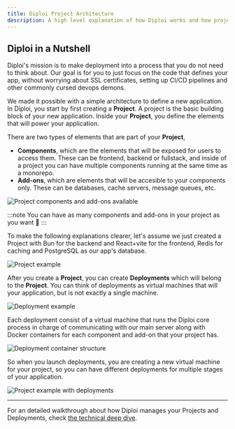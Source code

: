 ```yaml
---
title: Diploi Project Architecture
description: A high level explanation of how Diploi works and how projects are setup.
---
```




## Diploi in a Nutshell

Diploi's mission is to make deployment into a process that you do not need to think about. Our goal is for you to just focus on the code that defines your app, without worrying about SSL certificates, setting up CI/CD pipelines and other commonly cursed devops demons.

We made it possible with a simple architecture to define a new application. In Diploi, you start by first creating a **Project**. A project is the basic building block of your new application. Inside your **Project**, you define the elements that will power your application.

There are two types of elements that are part of your **Project**,

- **Components**, which are the elements that will be exposed for users to access them. These can be frontend, backend or fullstack, and inside of a project you can have multiple components running at the same time as a monorepo.
- **Add-ons**, which are elements that will be accesible to your components only. These can be databases, cache servers, message queues, etc.

<div class={'w-full flex justify-center items-center'}>
  <Image src={ProjectStructure} alt='Project components and add-ons available'/>
</div>

:::note
You can have as many components and add-ons in your project as you want 🙂
:::

To make the following explanations clearer, let's assume we just created a Project with Bun for the backend and React+vite for the frontend, Redis for caching and PostgreSQL as our app's database.

<div class={'w-full flex justify-center items-center'}>
  <Image src={ProjectExample} alt='Project example'/>
</div>

After you create a **Project**, you can create **Deployments** which will belong to the **Project**. You can think of deployments as virtual machines that will your application, but is not exactly a single machine.

<div class={'w-full flex justify-center items-center'}>
  <Image src={DeploymentExample} alt='Deployment example'/>
</div>

Each deployment consist of a virtual machine that runs the Diploi core process in charge of communicating with our main server along with Docker containers for each component and add-on that your project has.

<div class={'w-full flex justify-center items-center'}>
  <Image src={DeploymentContainers} alt='Deployment container structure'/>
</div>

So when you launch deployments, you are creating a new virtual machine for your project, so you can have different deployments for multiple stages of your application.

<div class={'w-full flex justify-center items-center'}>
  <Image src={ProjectExampleWithDeployments} alt='Project example with deployments'/>
</div>

***

For an detailed walkthrough about how Diploi manages your Projects and Deployments, check [the technical deep dive](/reference/technical-deep-dive).

<ContactInfo/>
